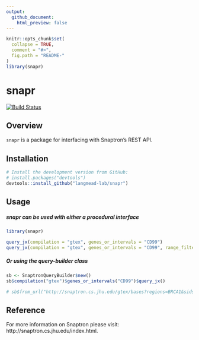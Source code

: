 ```yaml
---
output:
  github_document:
    html_preview: false
---
```


<!-- README.md is generated from README.Rmd. Please edit that file -->

```r
knitr::opts_chunk$set(
  collapse = TRUE,
  comment = "#>",
  fig.path = "README-"
)
library(snapr)
```

# snapr
[![Build Status](https://travis-ci.com/langmead-lab/snapr.svg?token=vEUBb2QKjox3PdRAssp8&branch=master)](https://travis-ci.com/langmead-lab/snapr)

## Overview
`snapr` is a package for interfacing with Snaptron's REST API.

## Installation

```r
# Install the development version from GitHub:
# install.packages("devtools")
devtools::install_github("langmead-lab/snapr")
```

## Usage

##### snapr can be used with either a procedural interface
```r
library(snapr)

query_jx(compilation = "gtex", genes_or_intervals = "CD99")
query_jx(compilation = "gtex", genes_or_intervals = "CD99", range_filters = exprs(samples_count == 10))
```

##### Or using the query-builder class
```r
sb <- SnaptronQueryBuilder$new()
sb$compilation("gtex")$genes_or_intervals("CD99")$query_jx()

# sb$from_url("http://snaptron.cs.jhu.edu/gtex/bases?regions=BRCA1&sids=50099,50102,50113")$query_gene()
```

## Reference
For more information on Snaptron please visit: http://snaptron.cs.jhu.edu/index.html.